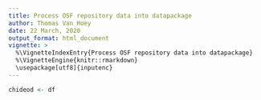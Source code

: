 ```yaml
---
title: Process OSF repository data into datapackage
author: Thomas Van Hoey
date: 22 March, 2020
output_format: html_document
vignette: >
  %\VignetteIndexEntry{Process OSF repository data into datapackage}
  %\VignetteEngine{knitr::rmarkdown}
  \usepackage[utf8]{inputenc}
---
```


```r
chideod <- df
```

